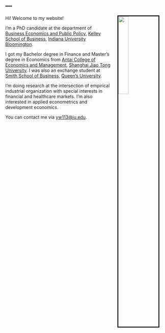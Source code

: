 ---
---

<link rel="stylesheet" href="style.css" type="text/css">

<img src="images/KSB_YanhaoWang_2018Fall_full.jpg" style="width:25%; border:3px solid; margin-left: 20px; margin-right: 20px" align="right">

Hi! Welcome to my website!

I'm a PhD candidate at the department of [Business Economics and Public Policy](https://kelley.iu.edu/faculty-research/departments/business-economics-public-policy/index.cshtml), [Kelley School of Business](https://kelley.iu.edu/), [Indiana University Bloomington](https://indiana.edu/).

I got my Bachelor degree in Finance and Master's degree in Economics from [Antai College of Economics and Management](http://www.acem.sjtu.edu.cn/), [Shanghai Jiao Tong University](https://www.sjtu.edu.cn/). I was also an exchange student at [Smith School of Business](https://smith.queensu.ca/index.php), [Queen's University](https://www.queensu.ca/). 

I'm doing research at the intersection of empirical industrial organization with special interests in financial and healthcare markets. I'm also interested in applied econometrics and development economics.

<!-- My CV is available [here](files/cv/CV_YanhaoWang_May2019.pdf). -->

You can contact me via [yw113@iu.edu](yw113@iu.edu).